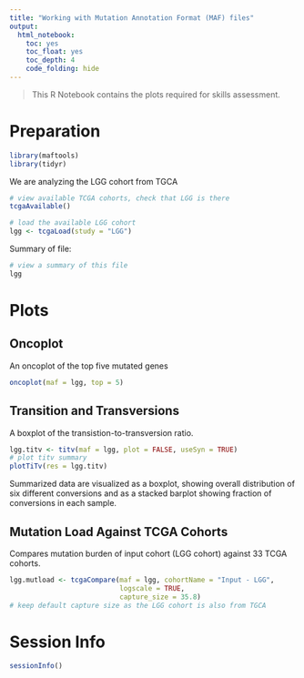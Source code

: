 ```yaml
---
title: "Working with Mutation Annotation Format (MAF) files"
output:
  html_notebook: 
    toc: yes
    toc_float: yes
    toc_depth: 4
    code_folding: hide
---
```


> This R Notebook contains the plots required for skills assessment.

# Preparation
```r
library(maftools)
library(tidyr)
```

We are analyzing the LGG cohort from TGCA
```r
# view available TCGA cohorts, check that LGG is there
tcgaAvailable()

# load the available LGG cohort
lgg <- tcgaLoad(study = "LGG")
```

Summary of file: 
```r
# view a summary of this file
lgg
```

# Plots
## Oncoplot
An oncoplot of the top five mutated genes
```r
oncoplot(maf = lgg, top = 5)
```

## Transition and Transversions
A boxplot of the transistion-to-transversion ratio.
```r
lgg.titv <- titv(maf = lgg, plot = FALSE, useSyn = TRUE)
# plot titv summary
plotTiTv(res = lgg.titv)
```
Summarized data are visualized as a boxplot, showing overall distribution of six different conversions and as a stacked barplot showing fraction of conversions in each sample.

## Mutation Load Against TCGA Cohorts
Compares mutation burden of input cohort (LGG cohort) against 33 TCGA cohorts.
```r
lgg.mutload <- tcgaCompare(maf = lgg, cohortName = "Input - LGG", 
                           logscale = TRUE, 
                           capture_size = 35.8) 
# keep default capture size as the LGG cohort is also from TGCA
```

# Session Info
```r
sessionInfo()
```

